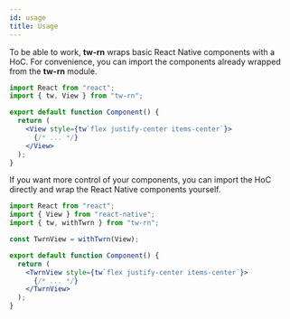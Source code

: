 ```yaml
---
id: usage
title: Usage
---
```


To be able to work, **tw-rn** wraps basic React Native components with a HoC. For convenience, you can import the components already wrapped from the **tw-rn** module.

<!-- prettier-ignore-start -->
```jsx
import React from "react";
import { tw, View } from "tw-rn";

export default function Component() {
  return (
    <View style={tw`flex justify-center items-center`}>
      {/* ... */}
    </View>
  );
}
```
<!-- prettier-ignore-end -->

If you want more control of your components, you can import the HoC directly and wrap the React Native components yourself.

<!-- prettier-ignore-start -->
```jsx
import React from "react";
import { View } from "react-native";
import { tw, withTwrn } from "tw-rn";

const TwrnView = withTwrn(View);

export default function Component() {
  return (
    <TwrnView style={tw`flex justify-center items-center`}>
      {/* ... */}
    </TwrnView>
  );
}
```
<!-- prettier-ignore-end -->
